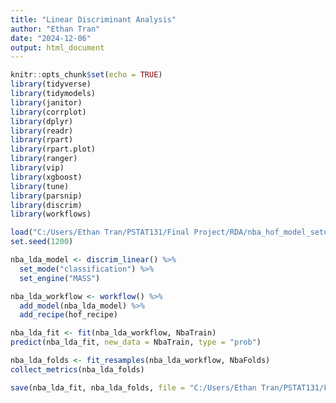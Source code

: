 ---
title: "Linear Discriminant Analysis"
author: "Ethan Tran"
date: "2024-12-06"
output: html_document
---

```{r setup, include=FALSE}
knitr::opts_chunk$set(echo = TRUE)
library(tidyverse)
library(tidymodels)
library(janitor)
library(corrplot)
library(dplyr)
library(readr)
library(rpart)
library(rpart.plot)
library(ranger)
library(vip)
library(xgboost)
library(tune)
library(parsnip)
library(discrim)
library(workflows)
```

```{r}
load("C:/Users/Ethan Tran/PSTAT131/Final Project/RDA/nba_hof_model_setup.rda")
set.seed(1200)
```

```{r}
nba_lda_model <- discrim_linear() %>%
  set_mode("classification") %>%
  set_engine("MASS")
```

```{r}
nba_lda_workflow <- workflow() %>%
  add_model(nba_lda_model) %>%
  add_recipe(hof_recipe)
```

```{r}
nba_lda_fit <- fit(nba_lda_workflow, NbaTrain)
predict(nba_lda_fit, new_data = NbaTrain, type = "prob")
```

```{r}
nba_lda_folds <- fit_resamples(nba_lda_workflow, NbaFolds)
collect_metrics(nba_lda_folds)
```

```{r}
save(nba_lda_fit, nba_lda_folds, file = "C:/Users/Ethan Tran/PSTAT131/Final Project/RDA/nba_lda_model.rda")
```
